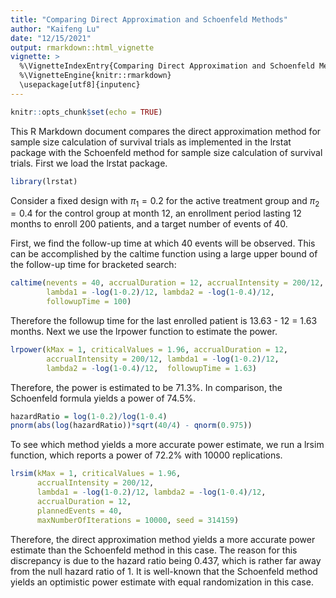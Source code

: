 ---
title: "Comparing Direct Approximation and Schoenfeld Methods"
author: "Kaifeng Lu"
date: "12/15/2021"
output: rmarkdown::html_vignette
vignette: >
  %\VignetteIndexEntry{Comparing Direct Approximation and Schoenfeld Methods}
  %\VignetteEngine{knitr::rmarkdown}
  \usepackage[utf8]{inputenc}
---

```{r setup, include=FALSE}
knitr::opts_chunk$set(echo = TRUE)
```

This R Markdown document compares the direct approximation method for sample size calculation of survival trials as implemented in the lrstat package with the Schoenfeld method for sample size calculation of survival trials. First we load the lrstat package. 
```{r}
library(lrstat)
```

Consider a fixed design with $\pi_1=0.2$ for the active treatment group and $\pi_2=0.4$ for the control group at month 12, an enrollment period lasting 12 months to enroll 200 patients, and a target number of events of 40.

First, we find the follow-up time at which 40 events will be observed. This can be accomplished by the caltime function using a large upper bound of the follow-up time for bracketed search: 
```{r}
caltime(nevents = 40, accrualDuration = 12, accrualIntensity = 200/12,
        lambda1 = -log(1-0.2)/12, lambda2 = -log(1-0.4)/12, 
        followupTime = 100)
```

Therefore the followup time for the last enrolled patient is 13.63 - 12 = 1.63 months. Next we use the lrpower function to estimate the power. 
```{r}
lrpower(kMax = 1, criticalValues = 1.96, accrualDuration = 12, 
        accrualIntensity = 200/12, lambda1 = -log(1-0.2)/12, 
        lambda2 = -log(1-0.4)/12,  followupTime = 1.63)
```

Therefore, the power is estimated to be 71.3%. In comparison, the Schoenfeld formula yields a power of 74.5%. 
```{r}
hazardRatio = log(1-0.2)/log(1-0.4)
pnorm(abs(log(hazardRatio))*sqrt(40/4) - qnorm(0.975))
```

To see which method yields a more accurate power estimate, we run a lrsim function, which reports a power of 72.2% with 10000 replications. 
```{r}
lrsim(kMax = 1, criticalValues = 1.96, 
      accrualIntensity = 200/12, 
      lambda1 = -log(1-0.2)/12, lambda2 = -log(1-0.4)/12,
      accrualDuration = 12, 
      plannedEvents = 40, 
      maxNumberOfIterations = 10000, seed = 314159)
```

Therefore, the direct approximation method yields a more accurate power estimate than the Schoenfeld method in this case. The reason for this discrepancy is due to the hazard ratio being 0.437, which is rather far away from the null hazard ratio of 1. It is well-known that the Schoenfeld method yields an optimistic power estimate with equal randomization in this case. 
